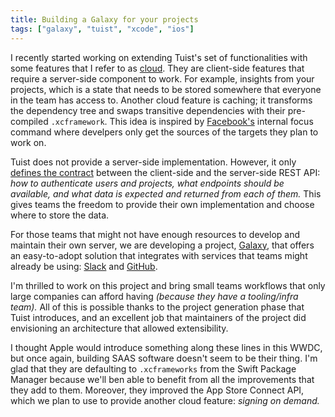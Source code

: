 ```yaml
---
title: Building a Galaxy for your projects
tags: ["galaxy", "tuist", "xcode", "ios"]
---
```


I recently started working on extending Tuist's set of functionalities with some features that I refer to as [cloud](https://tuist.io/docs/cloud/cloud/).
They are client-side features that require a server-side component to work.
For example,
insights from your projects,
which is a state that needs to be stored somewhere that everyone in the team has access to.
Another cloud feature is caching;
it transforms the dependency tree and swaps transitive dependencies with their pre-compiled `.xcframework`.
This idea is inspired by [Facebook's](https://facebook.com) internal focus command where develpers only get the sources of the targets they plan to work on.

Tuist does not provide a server-side implementation.
However,
it only [defines the contract](https://tuist.io/docs/cloud/contract/) between the client-side and the server-side REST API:
_how to authenticate users and projects,
what endpoints should be available,
and what data is expected and returned from each of them._
This gives teams the freedom to provide their own implementation and choose where to store the data.

For those teams that might not have enough resources to develop and maintain their own server,
we are developing a project,
[Galaxy](https://appgalaxy.io),
that offers an easy-to-adopt solution that integrates with services that teams might already be using:
[Slack](https://slack.com) and [GitHub](https://github.com).

I'm thrilled to work on this project and bring small teams workflows that only large companies can afford having _(because they have a tooling/infra team)._
All of this is possible thanks to the project generation phase that Tuist introduces,
and an excellent job that maintainers of the project did envisioning an architecture that allowed extensibility.

I thought Apple would introduce something along these lines in this WWDC,
but once again,
building SAAS software doesn't seem to be their thing.
I'm glad that they are defaulting to `.xcframeworks` from the Swift Package Manager because we'll ben able to benefit from all the improvements that they add to them.
Moreover, they improved the App Store Connect API,
which we plan to use to provide another cloud feature: _signing on demand._
